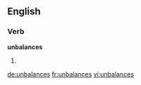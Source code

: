 ==English==

===Verb===
'''unbalances'''

# {{third-person singular of|unbalance}}

[[de:unbalances]]
[[fr:unbalances]]
[[vi:unbalances]]